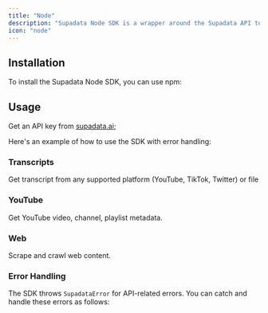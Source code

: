 ```yaml
---
title: "Node"
description: "Supadata Node SDK is a wrapper around the Supadata API to help you easily turn websites into markdown."
icon: "node"
---
```



## Installation

To install the Supadata Node SDK, you can use npm:

<InstallationNode />

## Usage

Get an API key from [supadata.ai](https://supadata.ai);

Here's an example of how to use the SDK with error handling:

<ScrapeAndCrawlExampleNode />

### Transcripts

Get transcript from any supported platform (YouTube, TikTok, Twitter) or file

<TranscriptNode />

### YouTube

Get YouTube video, channel, playlist metadata.

<YouTubeNode />

### Web

Scrape and crawl web content.

<WebNode />

### Error Handling

The SDK throws `SupadataError` for API-related errors. You can catch and handle these errors as follows:

<ErrorHandlingNode />
